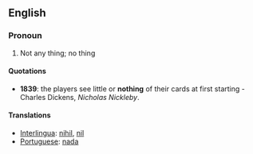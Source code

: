 ==English==
===Pronoun===
#Not any thing; no thing
====Quotations====
* '''1839''': the players see little or '''nothing''' of their cards at first starting - Charles Dickens, ''Nicholas Nickleby''.

====Translations====
*[[Interlingua]]: [[nihil]], [[nil]]
*[[Portuguese]]: [[nada]]